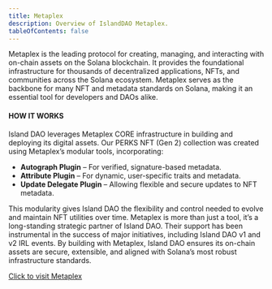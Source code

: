 ```yaml
---
title: Metaplex
description: Overview of IslandDAO Metaplex.
tableOfContents: false
---
```


Metaplex is the leading protocol for creating, managing, and interacting with on-chain assets on the Solana blockchain. It provides the foundational infrastructure for thousands of decentralized applications, NFTs, and communities across the Solana ecosystem. Metaplex serves as the backbone for many NFT and metadata standards on Solana, making it an essential tool for developers and DAOs alike.

#### HOW IT WORKS

Island DAO leverages Metaplex CORE infrastructure in building and deploying its digital assets. Our PERKS NFT (Gen 2) collection was created using Metaplex’s modular tools, incorporating:

- **Autograph Plugin** – For verified, signature-based metadata.
- **Attribute Plugin** – For dynamic, user-specific traits and metadata.
- **Update Delegate Plugin** – Allowing flexible and secure updates to NFT metadata.

This modularity gives Island DAO the flexibility and control needed to evolve and maintain NFT utilities over time. Metaplex is more than just a tool, it’s a long-standing strategic partner of Island DAO. Their support has been instrumental in the success of major initiatives, including Island DAO v1 and v2 IRL events. By building with Metaplex, Island DAO ensures its on-chain assets are secure, extensible, and aligned with Solana’s most robust infrastructure standards.

[Click to visit Metaplex](https://www.metaplex.com/)
